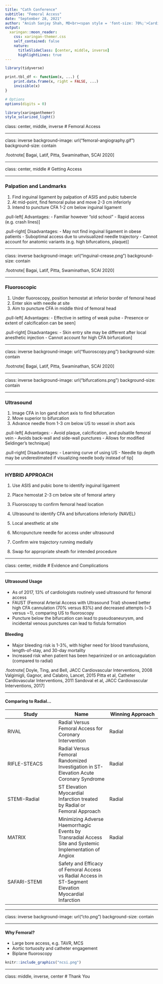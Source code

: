 ```yaml
---
title: "Cath Conference"
subtitle: "Femoral Access"
date: "September 28, 2021"
author: "Anish Sanjay Shah, MD<br><span style = 'font-size: 70%;'>Cardiology Fellow<br>University of Illinois at Chicago</span>"
output:
  xaringan::moon_reader:
    css: xaringan-themer.css
    self_contained: false
    nature:
      titleSlideClass: [center, middle, inverse]
      highlightLines: true
---
```


```r
library(tidyverse)

print.tbl_df <- function(x, ...) {
	print.data.frame(x, right = FALSE, ...)
	invisible(x)
}

# Options
options(digits = 0)
```

```r
library(xaringanthemer)
style_solarized_light()
```

class: center, middle, inverse
# Femoral Access

---

class: inverse
background-image: url("femoral-angiography.gif")
background-size: contain

.footnote[
Bagai, Latif, Pitta, Swaminathan, SCAI 2020
]


---

class: center, middle
# Getting Access

---

### Palpation and Landmarks

1. Find inguinal ligament by palpation of ASIS and pubic tubercle
1. At mid-point, find femoral pulse and move 2-3 cm inferiorly
1. Intend to puncture CFA 1-2 cm below inguinal ligament

.pull-left[
Advantages:
- Familiar however "old school"
- Rapid access (e.g. crash lines)
]

.pull-right[
Disadvantages:
- May not find inguinal ligament in obese patients
- Suboptimal access due to unvisualized needle trajectory
- Cannot account for anatomic variants (e.g. high bifurcations, plaque)
]

---

class: inverse
background-image: url("inguinal-crease.png")
background-size: contain

.footnote[
Bagai, Latif, Pitta, Swaminathan, SCAI 2020
]

---

### Fluoroscopic

1. Under fluoroscopy, position hemostat at inferior border of femoral head
1. Enter skin with needle at site
1. Aim to puncture CFA in middle third of femoral head

.pull-left[
Advantages:
- Effective in setting of weak pulse
- Presence or extent of calcification can be seen
]

.pull-right[
Disadvantages:
- Skin entry site may be different after local anesthetic injection
- Cannot account for high CFA birfurcation
]

---

class: inverse
background-image: url("fluoroscopy.png")
background-size: contain

.footnote[
Bagai, Latif, Pitta, Swaminathan, SCAI 2020
]

---

class: inverse
background-image: url("bifurcations.png")
background-size: contain

---

### Ultrasound

1. Image CFA in lon gand short axis to find bifurcation
1. Move superior to bifurcation 
1. Advance needle from 1-3 cm below US to vessel in short axis

.pull-left[
Advantages:
- Avoid plaque, calcification, and pulsatile femoral vein
- Avoids back-wall and side-wall punctures
- Allows for modified Seldinger's technique
]

.pull-right[
Disadvantages:
- Learning curve of using US
- Needle tip depth may be underestimated if visualizing needle body instead of tip
]

---

### HYBRID APPROACH

1. Use ASIS and pubic bone to identify inguinal ligament

1. Place hemostat 2-3 cm below site of femoral artery

1. Fluoroscopy to confirm femoral head location
1. Ultrasound to identify CFA and bifurcations inferiorly (NAVEL)

1. Local anesthetic at site

1. Micropuncture needle for access under ultrasound

1. Confirm wire trajectory running medially

1. Swap for appropriate sheath for intended procedure

---

class: center, middle
# Evidence and Complications

---

#### Ultrasound Usage

- As of 2017, 13% of cardiologists routinely used ultrasound for femoral access
- FAUST (Femoral Arterial Access with Ultrasound Trial) showed better high CFA cannulation (70% versus 83%) and decreased attempts (~3 versus ~1), comparing US to fluoroscopy
- Puncture below the bifurcation can lead to pseudoaneurysm, and incidental venous punctures can lead to fistula formation

#### Bleeding

- Major bleeding risk is 1-3%, with higher need for blood transfusions, length-of-stay, and 30-day mortality
- Increased risk when patient has been heparinized or on anticoagulation (compared to radial)

.footnote[
Doyle, Ting, and Bell, JACC Cardiovascular Interventions, 2008  
Valgimigli, Gagnor, and Calabro, Lancet, 2015
Pitta et al, Catheter Cardiovascular Interventions, 2011
Sandoval et al, JACC Cardiovascular Interventions, 2017
]

---

#### Comparing to Radial...

| Study | Name | Winning Approach |
| --- | --- | --- |
| RIVAL | Radial Versus Femoral Access for Coronary Intervention | Radial | 
| RIFLE-STEACS | Radial Versus Femoral Randomized Investigation in ST-Elevation Acute Coronary Syndrome | Radial |
| STEMI-Radial | ST Elevation Myocardial Infarction treated by Radial or Femoral Approach | Radial | 
| MATRIX | Minimizing Adverse Haemorrhagic Events by Transradial Access Site and Systemic Implementation of Angiox | Radial |
| SAFARI-STEMI | Safety and Efficacy of Femoral Access vs Radial Access in ST-Segment Elevation Myocardial Infarction | 

---

class: inverse
background-image: url("cto.png")
background-size: contain

---

#### Why Femoral?

- Large bore access, e.g. TAVR, MCS
- Aortic tortuosity and catheter engagement
- Biplane fluoroscopy

```r
knitr::include_graphics("ncsi.png")
```


---

class: middle, inverse, center
# Thank You

